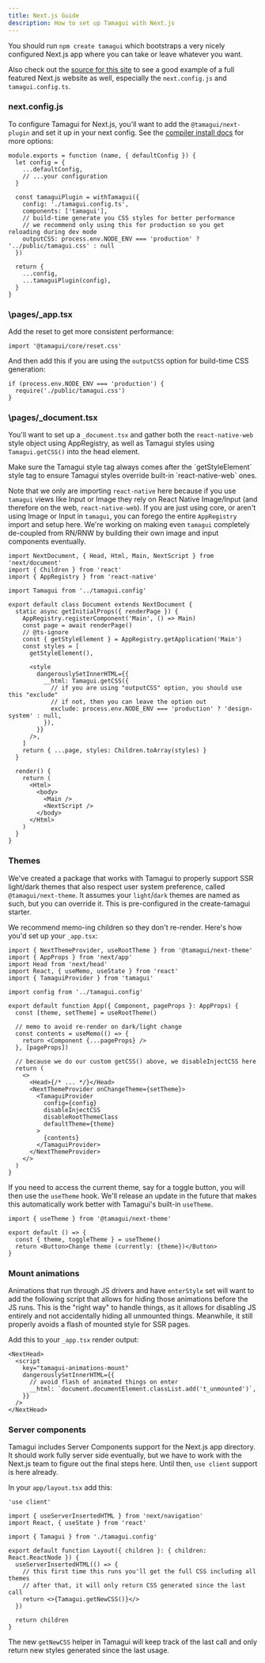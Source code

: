 ```yaml
---
title: Next.js Guide
description: How to set up Tamagui with Next.js
---
```


You should run `npm create tamagui` which bootstraps a very nicely configured Next.js app where you can take or leave whatever you want.

Also check out the [source for this site](https://github.com/tamagui/tamagui/tree/master/apps/site) to see a good example of a full featured Next.js website as well, especially the `next.config.js` and `tamagui.config.ts`.

### next.config.js

To configure Tamagui for Next.js, you'll want to add the `@tamagui/next-plugin` and set it up in your next config. See the [compiler install docs](/docs/intro/compiler-install) for more options:

```tsx
module.exports = function (name, { defaultConfig }) {
  let config = {
    ...defaultConfig,
    // ...your configuration
  }

  const tamaguiPlugin = withTamagui({
    config: './tamagui.config.ts',
    components: ['tamagui'],
    // build-time generate you CSS styles for better performance
    // we recommend only using this for production so you get reloading during dev mode
    outputCSS: process.env.NODE_ENV === 'production' ? '../public/tamagui.css' : null
  })

  return {
    ...config,
    ...tamaguiPlugin(config),
  }
}
```

### \pages/\_app.tsx

Add the reset to get more consistent performance:

```tsx
import '@tamagui/core/reset.css'
```

And then add this if you are using the `outputCSS` option for build-time CSS generation:

```tsx
if (process.env.NODE_ENV === 'production') {
  require('./public/tamagui.css')
}
```

### \pages/\_document.tsx

You'll want to set up a `_document.tsx` and gather both the `react-native-web` style object using AppRegistry, as well as Tamagui styles using `Tamagui.getCSS()` into the head element.

<Notice>
  Make sure the Tamagui style tag always comes after the `getStyleElement` style tag to
  ensure Tamagui styles override built-in `react-native-web` ones.
</Notice>

Note that we only are importing `react-native` here because if you use `tamagui` views like Input or Image they rely on React Native Image/Input (and therefore on the web, `react-native-web`). If you are just using core, or aren't using Image or Input in `tamagui`, you can forego the entire `AppRegistry` import and setup here. We're working on making even `tamagui` completely de-coupled from RN/RNW by building their own image and input components eventually.

```tsx
import NextDocument, { Head, Html, Main, NextScript } from 'next/document'
import { Children } from 'react'
import { AppRegistry } from 'react-native'

import Tamagui from '../tamagui.config'

export default class Document extends NextDocument {
  static async getInitialProps({ renderPage }) {
    AppRegistry.registerComponent('Main', () => Main)
    const page = await renderPage()
    // @ts-ignore
    const { getStyleElement } = AppRegistry.getApplication('Main')
    const styles = [
      getStyleElement(),

      <style
        dangerouslySetInnerHTML={{
          __html: Tamagui.getCSS({
            // if you are using "outputCSS" option, you should use this "exclude"
            // if not, then you can leave the option out
            exclude: process.env.NODE_ENV === 'production' ? 'design-system' : null,
          }),
        }}
      />,
    ]
    return { ...page, styles: Children.toArray(styles) }
  }

  render() {
    return (
      <Html>
        <body>
          <Main />
          <NextScript />
        </body>
      </Html>
    )
  }
}

```

### Themes

We've created a package that works with Tamagui to properly support SSR light/dark themes that also respect user system preference, called `@tamagui/next-theme`. It assumes your `light`/`dark` themes are named as such, but you can override it. This is pre-configured in the create-tamagui starter.

We recommend memo-ing children so they don't re-render. Here's how you'd set up your `_app.tsx`:

```tsx
import { NextThemeProvider, useRootTheme } from '@tamagui/next-theme'
import { AppProps } from 'next/app'
import Head from 'next/head'
import React, { useMemo, useState } from 'react'
import { TamaguiProvider } from 'tamagui'

import config from '../tamagui.config'

export default function App({ Component, pageProps }: AppProps) {
  const [theme, setTheme] = useRootTheme()

  // memo to avoid re-render on dark/light change
  const contents = useMemo(() => {
    return <Component {...pageProps} />
  }, [pageProps])

  // because we do our custom getCSS() above, we disableInjectCSS here
  return (
    <>
      <Head>{/* ... */}</Head>
      <NextThemeProvider onChangeTheme={setTheme}>
        <TamaguiProvider
          config={config}
          disableInjectCSS
          disableRootThemeClass
          defaultTheme={theme}
        >
          {contents}
        </TamaguiProvider>
      </NextThemeProvider>
    </>
  )
}
```

If you need to access the current theme, say for a toggle button, you will then use the `useTheme` hook. We'll release an update in the future that makes this automatically work better with Tamagui's built-in `useTheme`.

```tsx
import { useTheme } from '@tamagui/next-theme'

export default () => {
  const { theme, toggleTheme } = useTheme()
  return <Button>Change theme (currently: {theme})</Button>
}
```

### Mount animations

Animations that run through JS drivers and have `enterStyle` set will want to add the following script that allows for hiding those animations before the JS runs. This is the "right way" to handle things, as it allows for disabling JS entirely and not accidentally hiding all unmounted things. Meanwhile, it still properly avoids a flash of mounted style for SSR pages.

Add this to your `_app.tsx` render output:

```tsx
<NextHead>
  <script
    key="tamagui-animations-mount"
    dangerouslySetInnerHTML={{
      // avoid flash of animated things on enter
      __html: `document.documentElement.classList.add('t_unmounted')`,
    }}
  />
</NextHead>
```

### Server components

Tamagui includes Server Components support for the Next.js app directory. It should work fully server side eventually, but we have to work with the Next.js team to figure out the final steps here. Until then, `use client` support is here already.

In your `app/layout.tsx` add this:

```tsx
'use client'

import { useServerInsertedHTML } from 'next/navigation'
import React, { useState } from 'react'

import { Tamagui } from './tamagui.config'

export default function Layout({ children }: { children: React.ReactNode }) {
  useServerInsertedHTML(() => {
    // this first time this runs you'll get the full CSS including all themes
    // after that, it will only return CSS generated since the last call
    return <>{Tamagui.getNewCSS()}</>
  })

  return children
}
```

The new `getNewCSS` helper in Tamagui will keep track of the last call and only return new styles generated since the last usage.
